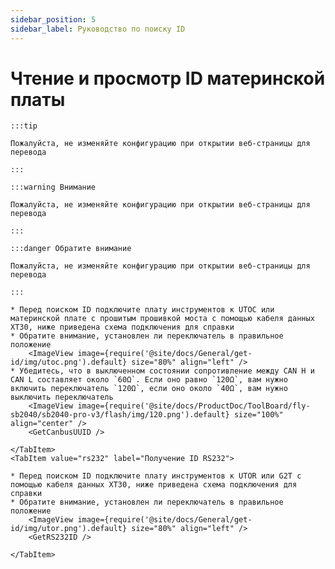 ```yaml
---
sidebar_position: 5
sidebar_label: Руководство по поиску ID
---
```






# Чтение и просмотр ID материнской платы

    :::tip

    Пожалуйста, не изменяйте конфигурацию при открытии веб-страницы для перевода

    :::

    :::warning Внимание

    Пожалуйста, не изменяйте конфигурацию при открытии веб-страницы для перевода

    :::

    :::danger Обратите внимание

    Пожалуйста, не изменяйте конфигурацию при открытии веб-страницы для перевода

    :::

<Tabs>
    <TabItem value="can" label="Получение UUID CANBus">

    * Перед поиском ID подключите плату инструментов к UTOC или материнской плате с прошитым прошивкой моста с помощью кабеля данных XT30, ниже приведена схема подключения для справки
    * Обратите внимание, установлен ли переключатель в правильное положение
        <ImageView image={require('@site/docs/General/get-id/img/utoc.png').default} size="80%" align="left" />
    * Убедитесь, что в выключенном состоянии сопротивление между CAN H и CAN L составляет около `60Ω`. Если оно равно `120Ω`, вам нужно включить переключатель `120Ω`, если оно около `40Ω`, вам нужно выключить переключатель
        <ImageView image={require('@site/docs/ProductDoc/ToolBoard/fly-sb2040/sb2040-pro-v3/flash/img/120.png').default} size="100%" align="center" />
        <GetCanbusUUID />

    </TabItem>
    <TabItem value="rs232" label="Получение ID RS232">

    * Перед поиском ID подключите плату инструментов к UTOR или G2T с помощью кабеля данных XT30, ниже приведена схема подключения для справки
    * Обратите внимание, установлен ли переключатель в правильное положение
        <ImageView image={require('@site/docs/General/get-id/img/utor.png').default} size="80%" align="left" />              
        <GetRS232ID />

    </TabItem>
</Tabs>